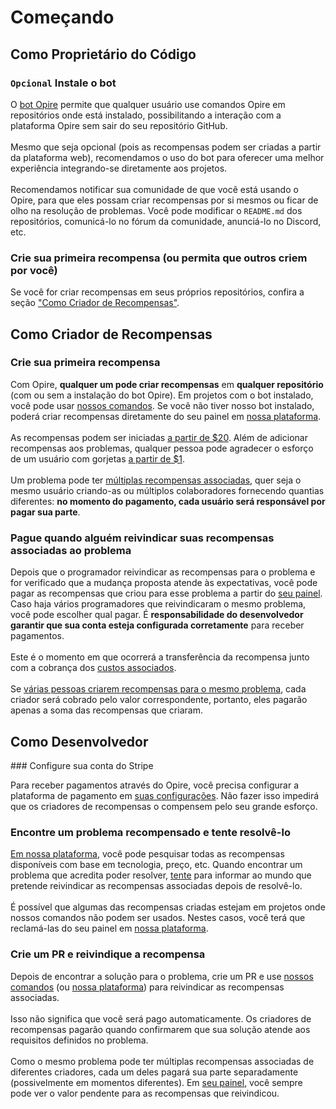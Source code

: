 
# Começando

## Como Proprietário do Código

<Steps>

### `Opcional` Instale o bot

<DimmedText>O [bot Opire](/overview/install-bot) permite que qualquer usuário use comandos Opire em repositórios onde está instalado, possibilitando a interação com a plataforma Opire sem sair do seu repositório GitHub.</DimmedText>
<br/><br/>
<DimmedText>Mesmo que seja opcional (pois as recompensas podem ser criadas a partir da plataforma web), recomendamos o uso do bot para oferecer uma melhor experiência integrando-se diretamente aos projetos.</DimmedText>
<br/><br/>
<DimmedText>Recomendamos notificar sua comunidade de que você está usando o Opire, para que eles possam criar recompensas por si mesmos ou ficar de olho na resolução de problemas. Você pode modificar o `README.md` dos repositórios, comunicá-lo no fórum da comunidade, anunciá-lo no Discord, etc.</DimmedText>

### Crie sua primeira recompensa (ou permita que outros criem por você)

<DimmedText>Se você for criar recompensas em seus próprios repositórios, confira a seção ["Como Criador de Recompensas"](/overview/getting-started#as-a-reward-creator).</DimmedText>

</Steps>

## Como Criador de Recompensas

<Steps>

### Crie sua primeira recompensa

<DimmedText>Com Opire, **qualquer um pode criar recompensas** em **qualquer repositório** (com ou sem a instalação do bot Opire). Em projetos com o bot instalado, você pode usar [nossos comandos](/pt/overview/commands#criar-recompensa). Se você não tiver nosso bot instalado, poderá criar recompensas diretamente do seu painel em [nossa plataforma](https://app.opire.dev/dashboard/creator/rewards).</DimmedText>
<br/><br/>
<DimmedText>As recompensas podem ser iniciadas [a partir de $20](/pt-br/rewards/pricing#preço-mínimo-e-custos). Além de adicionar recompensas aos problemas, qualquer pessoa pode agradecer o esforço de um usuário com gorjetas [a partir de $1](/pt-br/tips/pricing#preço-mínimo-e-custos).</DimmedText>
<br/><br/>
<DimmedText>Um problema pode ter [múltiplas recompensas associadas](/rewards/lifecycle#multiple-rewards), quer seja o mesmo usuário criando-as ou múltiplos colaboradores fornecendo quantias diferentes: **no momento do pagamento, cada usuário será responsável por pagar sua parte**.</DimmedText>

### Pague quando alguém reivindicar suas recompensas associadas ao problema

<DimmedText>Depois que o programador reivindicar as recompensas para o problema e for verificado que a mudança proposta atende às expectativas, você pode pagar as recompensas que criou para esse problema a partir do [seu painel](https://app.opire.dev/dashboard/creator/rewards). Caso haja vários programadores que reivindicaram o mesmo problema, você pode escolher qual pagar. É **responsabilidade do desenvolvedor garantir que sua conta esteja configurada corretamente** para receber pagamentos.</DimmedText>
<br/><br/>
<DimmedText>Este é o momento em que ocorrerá a transferência da recompensa junto com a cobrança dos [custos associados](/rewards/pricing#minimum-price-and-costs).</DimmedText>
<br/><br/>
<DimmedText>Se [várias pessoas criarem recompensas para o mesmo problema](/rewards/lifecycle#multiple-creators), cada criador será cobrado pelo valor correspondente, portanto, eles pagarão apenas a soma das recompensas que criaram.</DimmedText>

</Steps>

## Como Desenvolvedor

<Steps>
### Configure sua conta do Stripe

<DimmedText>Para receber pagamentos através do Opire, você precisa configurar a plataforma de pagamento em [suas configurações](https://app.opire.dev/settings). Não fazer isso impedirá que os criadores de recompensas o compensem pelo seu grande esforço.</DimmedText>

### Encontre um problema recompensado e tente resolvê-lo

<DimmedText>[Em nossa plataforma](https://app.opire.dev), você pode pesquisar todas as recompensas disponíveis com base em tecnologia, preço, etc. Quando encontrar um problema que acredita poder resolver, [tente](/overview/commands#try-to-solve-the-issue) para informar ao mundo que pretende reivindicar as recompensas associadas depois de resolvê-lo.</DimmedText>
<br/><br/>
<DimmedText>É possível que algumas das recompensas criadas estejam em projetos onde nossos comandos não podem ser usados. Nestes casos, você terá que reclamá-las do seu painel em [nossa plataforma](https://app.opire.dev/dashboard/programmer/rewards).</DimmedText>

### Crie um PR e reivindique a recompensa

<DimmedText>Depois de encontrar a solução para o problema, crie um PR e use [nossos comandos](/pt/overview/commands#reivindicar-recompensas-associadas-a-um-problema) (ou [nossa plataforma](https://app.opire.dev/dashboard/programmer/rewards)) para reivindicar as recompensas associadas.</DimmedText>
<br/><br/>
<DimmedText>Isso não significa que você será pago automaticamente. Os criadores de recompensas pagarão quando confirmarem que sua solução atende aos requisitos definidos no problema.</DimmedText>
<br/><br/>
<DimmedText>Como o mesmo problema pode ter múltiplas recompensas associadas de diferentes criadores, cada um deles pagará sua parte separadamente (possivelmente em momentos diferentes). Em [seu painel](https://app.opire.dev/dashboard/programmer/rewards), você sempre pode ver o valor pendente para as recompensas que reivindicou.</DimmedText>
</Steps>
